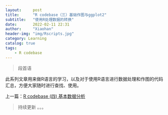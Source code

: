 ```yaml
---
layout:     post
title:      "R codebase（三）基础作图与ggplot2"
subtitle:   "使用R处理数据的转换"
date:       2022-02-11 22:31
author:     "Xiaohan"
header-img: "img/Rscripts.jpg"
category: Learning
catalog: true
tags:
    - R codebase
---
```


> 段首语

此系列文章用来做R语言的学习，以及对于使用R语言进行数据处理和作图的代码汇总，方便大家随时进行查找、使用。


上一篇：[R codebase (四) 基本数据分析](https://yangxiaohan0120.github.io/learning/2022/02/07/Learning-R-codebase-(四)-基本数据分析)

<!-- 上一篇：[R codebase (二) 数据转换](https://yangxiaohan0120.github.io/learning/2022/02/07/Learning-R-codebase-(二)-数据转换) -->

> 持续更新 。。。